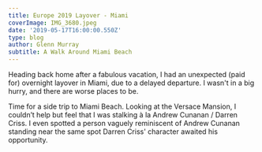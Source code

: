 ---
title: Europe 2019 Layover - Miami
coverImage: IMG_3680.jpeg
date: '2019-05-17T16:00:00.550Z'
type: blog
author: Glenn Murray
subtitle: A Walk Around Miami Beach
---

Heading back home after a fabulous vacation, I had an unexpected (paid for) overnight layover in Miami, due to a delayed departure. I wasn't in a big hurry, and there are worse places to be.

Time for a side trip to Miami Beach. Looking at the Versace Mansion, I couldn’t help but feel that I was stalking à la Andrew Cunanan / Darren Criss. I even spotted a person vaguely reminiscent of Andrew Cunanan standing near the same spot Darren Criss' character awaited his opportunity. 

<NewMiami2019SlideShow />

